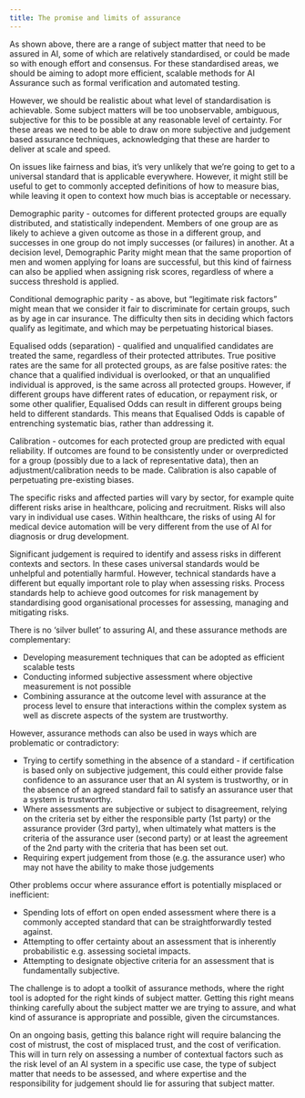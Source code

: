 ```yaml
---
title: The promise and limits of assurance
---
```



<CookieBanner />

As shown above, there are a range of subject matter that need to be assured in AI, some of which are relatively standardised, or could be made so with enough effort and consensus. For these standardised areas, we should be aiming to adopt more efficient, scalable methods for AI Assurance such as formal verification and automated testing.

However, we should be realistic about what level of standardisation is achievable. Some subject matters will be too unobservable, ambiguous, subjective for this to be possible at any reasonable level of certainty. For these areas we need to be able to draw on more subjective and judgement based assurance techniques, acknowledging that these are harder to deliver at scale and speed.

On issues like fairness and bias, it’s very unlikely that we’re going to get to a universal standard that is applicable everywhere. However, it might still be useful to get to commonly accepted definitions of how to measure bias, while leaving it open to context how much bias is acceptable or necessary.

<Collapse label="Commonly used definitions of fairness">

Demographic parity - outcomes for different protected groups are equally distributed, and statistically independent. Members of one group are as likely to achieve a given outcome as those in a different group, and successes in one group do not imply successes (or failures) in another. At a decision level, Demographic Parity might mean that the same proportion of men and women applying for loans are successful, but this kind of fairness can also be applied when assigning risk scores, regardless of where a success threshold is applied.

Conditional demographic parity - as above, but “legitimate risk factors” might mean that we consider it fair to discriminate for certain groups, such as by age in car insurance. The difficulty then sits in deciding which factors qualify as legitimate, and which may be perpetuating historical biases.

Equalised odds (separation) - qualified and unqualified candidates are treated the same, regardless of their protected attributes. True positive rates are the same for all protected groups, as are false positive rates: the chance that a qualified individual is overlooked, or that an unqualified individual is approved, is the same across all protected groups. However, if different groups have different rates of education, or repayment risk, or some other qualifier, Equalised Odds can result in different groups being held to different standards. This means that Equalised Odds is capable of entrenching systematic bias, rather than addressing it.

Calibration - outcomes for each protected group are predicted with equal reliability. If outcomes are found to be consistently under or overpredicted for a group (possibly due to a lack of representative data), then an adjustment/calibration needs to be made. Calibration is also capable of perpetuating pre-existing biases.

</Collapse>

The specific risks and affected parties will vary by sector, for example quite different risks arise in healthcare, policing and recruitment. Risks will also vary in individual use cases. Within healthcare, the risks of using AI for medical device automation will be very different from the use of AI for diagnosis or drug development.

Significant judgement is required to identify and assess risks in different contexts and sectors. In these cases universal standards would be unhelpful and potentially harmful. However, technical standards have a different but equally important role to play when assessing risks. Process standards help to achieve good outcomes for risk management by standardising good organisational processes for assessing, managing and mitigating risks.

There is no ‘silver bullet’ to assuring AI, and these assurance methods are complementary:

- Developing measurement techniques that can be adopted as efficient scalable tests
- Conducting informed subjective assessment where objective measurement is not possible
- Combining assurance at the outcome level with assurance at the process level to ensure that interactions within the complex system as well as discrete aspects of the system are trustworthy.

However, assurance methods can also be used in ways which are problematic or contradictory:

- Trying to certify something in the absence of a standard - if certification is based only on subjective judgement, this could either provide false confidence to an assurance user that an AI system is trustworthy, or in the absence of an agreed standard fail to satisfy an assurance user that a system is trustworthy.
- Where assessments are subjective or subject to disagreement, relying on the criteria set by either the responsible party (1st party) or the assurance provider (3rd party), when ultimately what matters is the criteria of the assurance user (second party) or at least the agreement of the 2nd party with the criteria that has been set out.
- Requiring expert judgement from those (e.g. the assurance user) who may not have the ability to make those judgements

Other problems occur where assurance effort is potentially misplaced or inefficient:

- Spending lots of effort on open ended assessment where there is a commonly accepted standard that can be straightforwardly tested against.
- Attempting to offer certainty about an assessment that is inherently probabilistic e.g. assessing societal impacts.
- Attempting to designate objective criteria for an assessment that is fundamentally subjective.

The challenge is to adopt a toolkit of assurance methods, where the right tool is adopted for the right kinds of subject matter. Getting this right means thinking carefully about the subject matter we are trying to assure, and what kind of assurance is appropriate and possible, given the circumstances.

On an ongoing basis, getting this balance right will require balancing the cost of mistrust, the cost of misplaced trust, and the cost of verification. This will in turn rely on assessing a number of contextual factors such as the risk level of an AI system in a specific use case, the type of subject matter that needs to be assessed, and where expertise and the responsibility for judgement should lie for assuring that subject matter.

<License />
